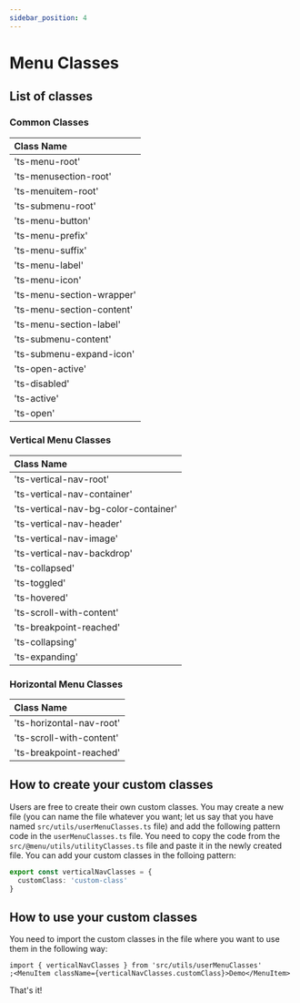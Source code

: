 ```yaml
---
sidebar_position: 4
---
```


# Menu Classes

## List of classes

### Common Classes

| Class Name                |
| :------------------------ |
| 'ts-menu-root'            |
| 'ts-menusection-root'     |
| 'ts-menuitem-root'        |
| 'ts-submenu-root'         |
| 'ts-menu-button'          |
| 'ts-menu-prefix'          |
| 'ts-menu-suffix'          |
| 'ts-menu-label'           |
| 'ts-menu-icon'            |
| 'ts-menu-section-wrapper' |
| 'ts-menu-section-content' |
| 'ts-menu-section-label'   |
| 'ts-submenu-content'      |
| 'ts-submenu-expand-icon'  |
| 'ts-open-active'          |
| 'ts-disabled'             |
| 'ts-active'               |
| 'ts-open'                 |

### Vertical Menu Classes

| Class Name                           |
| :----------------------------------- |
| 'ts-vertical-nav-root'               |
| 'ts-vertical-nav-container'          |
| 'ts-vertical-nav-bg-color-container' |
| 'ts-vertical-nav-header'             |
| 'ts-vertical-nav-image'              |
| 'ts-vertical-nav-backdrop'           |
| 'ts-collapsed'                       |
| 'ts-toggled'                         |
| 'ts-hovered'                         |
| 'ts-scroll-with-content'             |
| 'ts-breakpoint-reached'              |
| 'ts-collapsing'                      |
| 'ts-expanding'                       |

### Horizontal Menu Classes

| Class Name               |
| :----------------------- |
| 'ts-horizontal-nav-root' |
| 'ts-scroll-with-content' |
| 'ts-breakpoint-reached'  |

## How to create your custom classes

Users are free to create their own custom classes. You may create a new file (you can name the file whatever you want; let us say that you have named `src/utils/userMenuClasses.ts` file) and add the following pattern code in the `userMenuClasses.ts` file. You need to copy the code from the `src/@menu/utils/utilityClasses.ts` file and paste it in the newly created file. You can add your custom classes in the folloing pattern:

```ts title="src/utils/userMenuClasses.ts"
export const verticalNavClasses = {
  customClass: 'custom-class'
}
```

## How to use your custom classes

You need to import the custom classes in the file where you want to use them in the following way:

```tsx
import { verticalNavClasses } from 'src/utils/userMenuClasses'
;<MenuItem className={verticalNavClasses.customClass}>Demo</MenuItem>
```

That's it!
